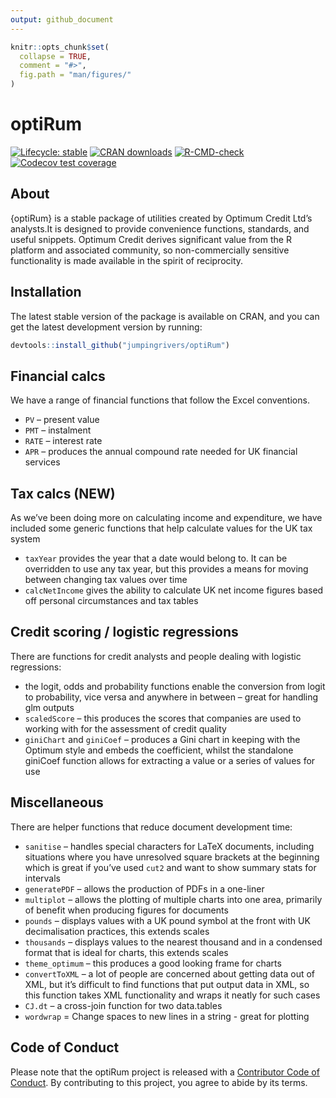 ```yaml
---
output: github_document
---
```


<!-- README.md is generated from README.Rmd. Please edit that file -->

```r
knitr::opts_chunk$set(
  collapse = TRUE,
  comment = "#>",
  fig.path = "man/figures/"
)
```

# optiRum

<!-- badges: start -->
[![Lifecycle: stable](https://img.shields.io/badge/lifecycle-stable-brightgreen.svg)](https://lifecycle.r-lib.org/articles/stages.html#stable)
[![CRAN downloads](https://cranlogs.r-pkg.org/badges/optiRum)](https://cran.rstudio.com/package=optiRum) 
[![R-CMD-check](https://github.com/jumpingrivers/optiRum/workflows/R-CMD-check/badge.svg)](https://github.com/jumpingrivers/optiRum/actions)
[![Codecov test coverage](https://codecov.io/gh/jumpingrivers/optiRum/branch/main/graph/badge.svg)](https://app.codecov.io/gh/jumpingrivers/optiRum?branch=main)
<!-- badges: end -->


## About
{optiRum} is a stable package of utilities created by Optimum Credit Ltd's analysts.It is designed to provide convenience functions, standards, and useful snippets.  Optimum Credit derives significant value from the R platform and associated community, so non-commercially sensitive functionality is made available in the spirit of reciprocity.

## Installation

The latest stable version of the package is available on CRAN, and you can get the latest development version by running:
```r
devtools::install_github("jumpingrivers/optiRum")
```

## Financial calcs

We have a range of financial functions that follow the Excel conventions.  

* `PV` -- present value
* `PMT` -- instalment
* `RATE` -- interest rate
* `APR` -- produces the annual compound rate needed for UK financial services

## Tax calcs (NEW)

As we've been doing more on calculating income and expenditure, we have included some generic functions that help calculate values for the UK tax system

* `taxYear` provides the year that a date would belong to. It can be overridden to use any tax year, but this provides a means for moving between changing tax values over time
* `calcNetIncome` gives the ability to calculate UK net income figures based off personal circumstances and tax tables

## Credit scoring / logistic regressions

There are functions for credit analysts and people dealing with logistic regressions:

* the logit, odds and probability functions enable the conversion from logit to probability, vice versa and anywhere in between -- great for handling glm outputs
* `scaledScore` -- this produces the scores that companies are used to working with for the assessment of credit quality
* `giniChart` and `giniCoef` -- produces a Gini chart in keeping with the Optimum style and embeds the coefficient, whilst the standalone giniCoef function allows for extracting a value or a series of values for use

## Miscellaneous

There are helper functions that reduce document development time:

* `sanitise` -- handles special characters for LaTeX documents, including situations where you have unresolved square brackets at the beginning which is great if you've used `cut2` and want to show summary stats for intervals
* `generatePDF` -- allows the production of PDFs in a one-liner
* `multiplot` -- allows the plotting of multiple charts into one area, primarily of benefit when producing figures for documents
* `pounds` -- displays values with a UK pound symbol at the front with UK decimalisation practices, this extends scales
* `thousands` -- displays values to the nearest thousand and in a condensed format that is ideal for charts, this extends scales
* `theme_optimum` -- this produces a good looking frame for charts
* `convertToXML` -- a lot of people are concerned about getting data out of XML, but it's difficult to find functions that put output data in XML, so this function takes XML functionality and wraps it neatly for such cases
* `CJ.dt` -- a cross-join function for two data.tables
* `wordwrap` = Change spaces to new lines in a string - great for plotting

## Code of Conduct

Please note that the optiRum project is released with a [Contributor Code of Conduct](http://jumpingrivers.github.io/optiRum/CODE_OF_CONDUCT.html). By contributing to this project, you agree to abide by its terms.
